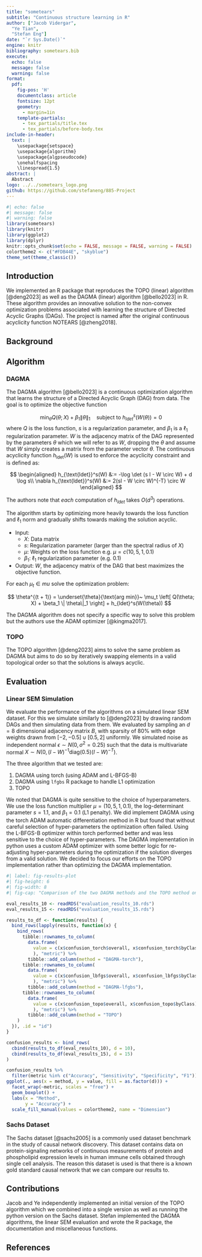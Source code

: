 ```yaml
---
title: "sometears"
subtitle: "Continuous structure learning in R"
author: ["Jacob Vidergar",
  "Ye Tian", 
  "Stefan Eng"]
date: "`r Sys.Date()`"
engine: knitr
bibliography: sometears.bib
execute:
  echo: false
  message: false
  warning: false
format:
  pdf:
    fig-pos: 'H'
    documentclass: article
    fontsize: 12pt
    geometry:
      - margin=1in
    template-partials:
      - tex_partials/title.tex
      - tex_partials/before-body.tex
include-in-header:
  text: |
    \usepackage{setspace}
    \usepackage{algorithm}
    \usepackage{algpseudocode}
    \onehalfspacing
    \linespread{1.5}
abstract: |
  Abstract
logo: ../../sometears_logo.png
github: https://github.com/stefaneng/885-Project
---
```


\setlength{\abovedisplayskip}{1pt}
\setlength{\belowdisplayskip}{1pt}

```r
#| echo: false
#| message: false
#| warning: false
library(sometears)
library(knitr)
library(ggplot2)
library(dplyr)
knitr::opts_chunk$set(echo = FALSE, message = FALSE, warning = FALSE)
colortheme2 <- c("#FDB44E", "skyblue")
theme_set(theme_classic())
```


## Introduction

We implemented an R package that reproduces the TOPO (linear) algorithm [@deng2023] as well as the DAGMA (linear) algorithm [@bello2023] in R.
These algorithm provides an innovative solution to the non-convex optimization problems associated with learning the structure of Directed Acyclic Graphs (DAGs).
The project is named after the original continuous acyclicity function NOTEARS [@zheng2018].

## Background

## Algorithm

### DAGMA

The DAGMA algorithm [@bello2023] is a continuous optimization algorithm that learns the structure of a Directed Acyclic Graph (DAG) from data.
The goal is to optimize the objective function 

$$
\min_{\theta} Q(\theta; X) + \beta_1 \| \theta\|_1 \quad \text{subject to } h_{ldet}^s(W(\theta)) = 0
$$
where $Q$ is the loss function, $s$ is a regularization parameter, and $\beta_1$ is a $\ell_1$ regularization parameter.
$W$ is the adjacency matrix of the DAG represented by the parameters $\theta$ which we will refer to as $W$, dropping the $\theta$ and assume that $W$ simply creates a matrix from the parameter vector $\theta$.
The continuous acyclicity function $h_{\text{ldet}}(W)$ is used to enforce the acyclicity constraint and is defined as:

$$
\begin{aligned}
h_{\text{ldet}}^s(W) &:= -\log \det (s I - W \circ W) + d \log s\\
\nabla h_{\text{ldet}}^s(W) &:= 2(sI - W \circ W)^{-T} \circ W
\end{aligned}
$$

The authors note that _each_ computation of $h_{ldet}$ takes $O(d^3)$ operations.

The algorithm starts by optimizing more heavily towards the loss function and $\ell_1$ norm and gradually shifts towards making the solution acyclic.

- Input:
  - $X$: Data matrix
  - $s$: Regularization parameter (larger than the spectral radius of $X$)
  - $\mu$: Weights on the loss function e.g. $\mu = c(10, 5, 1, 0.1)$ 
  - $\beta_1$: $\ell_1$ regularization parameter (e.g. $0.1$)
- Output: $W$, the adjacency matrix of the DAG that best maximizes the objective function.

For each $\mu_t \in mu$ solve the optimization problem:

$$
\theta^{(t + 1)} = \underset{\theta}{\text{arg min}}~ \mu_t \left[ Q(\theta; X) +  \beta_1 \| \theta\|_1 \right] + h_{ldet}^s(W(\theta))
$$

The DAGMA algorithm does not specify a specific way to solve this problem but the authors use the ADAM optimizer [@kingma2017].

### TOPO
The TOPO algorithm [@deng2023] aims to solve the same problem as DAGMA but aims to do so by iteratively swapping elements in a valid topological order so that the solutions is always acyclic.

## Evaluation

### Linear SEM Simulation

We evaluate the performance of the algorithms on a simulated linear SEM dataset.
For this we simulate similarly to [@deng2023] by drawing random DAGs and then simulating data from them.
We evaluated by sampling an $d = 8$ dimensional adjacency matrix $B$, with sparsity of 80% with edge weights drawn from $[-2, -0.5] \cup [0.5, 2]$ uniformly.
We simulated noise as independent normal $\epsilon \sim N(0, \sigma^2 = 0.25)$ such that the data is multivariate normal $X \sim N(0, (I - W)^{-1} \text{diag}(0.5) (I - W)^{-T})$.

The three algorithm that we tested are:

1. DAGMA using torch (using ADAM and L-BFGS-B)
2. DAGMA using `lfgbs` R package to handle L1 optimization
3. TOPO

We noted that DAGMA is quite sensitive to the choice of hyperparameters.
We use the loss function multiplier $\mu = (10, 5, 1, 0.1)$, the log-determinant parameter $s = 1.1$, and $\beta_1 = 0.1$ (L1 penalty).
We did implement DAGMA using the torch ADAM automatic differentiation method in R but found that without careful selection of hyper-parameters the optimization often failed.
Using the L-BFGS-B optimizer within torch performed better and was less sensitive to the choice of hyper-parameters.
The DAGMA implementation in python uses a custom ADAM optimizer with some better logic for re-adjusting hyper-parameters during the optimization if the solution diverges from a valid solution.
We decided to focus our efforts on the TOPO implementation rather than optimizing the DAGMA implementation.

```r
#| label: fig-results-plot
#| fig-height: 6
#| fig-width: 8
#| fig-cap: "Comparison of the two DAGMA methods and the TOPO method on a linear SEM simulation."

eval_results_10 <- readRDS("evaluation_results_10.rds")
eval_results_15 <- readRDS("evaluation_results_15.rds")

results_to_df <- function(results) {
  bind_rows(lapply(results, function(x) {
    bind_rows(
      tibble::rownames_to_column(
        data.frame(
          value = c(x$confusion_torch$overall, x$confusion_torch$byClass)
          ), "metric") %>%
        tibble::add_column(method = "DAGMA-torch"),
      tibble::rownames_to_column(
        data.frame(
          value = c(x$confusion_lbfgs$overall, x$confusion_lbfgs$byClass)
          ), "metric") %>%
        tibble::add_column(method = "DAGMA-lfgbs"),
      tibble::rownames_to_column(
        data.frame(
          value = c(x$confusion_topo$overall, x$confusion_topo$byClass)
          ), "metric") %>%
        tibble::add_column(method = "TOPO")
    )
  }), .id = "id")
}

confusion_results <- bind_rows(
  cbind(results_to_df(eval_results_10), d = 10),
  cbind(results_to_df(eval_results_15), d = 15)
)

confusion_results %>%
  filter(metric %in% c("Accuracy", "Sensitivity", "Specificity", "F1")) %>%
ggplot(., aes(x = method, y = value, fill = as.factor(d))) +
  facet_wrap(~metric, scales = "free") +
  geom_boxplot() +
  labs(x = "Method",
       y = "Accuracy") +
  scale_fill_manual(values = colortheme2, name = "Dimension")
```

### Sachs Dataset

The Sachs dataset [@sachs2005] is a commonly used dataset benchmark in the study of causal network discovery.
This dataset contains data on protein-signaling networks of continuous measurements of protein and phospholipid expression levels in human immune cells obtained through single cell analysis.
The reason this dataset is used is that there is a known gold standard causal network that we can compare our results to.


## Contributions

Jacob and Ye independently implemented an initial version of the TOPO algorithm which we combined into a single version as well as running the python version on the Sachs dataset.
Stefan implemented the DAGMA algorithms, the linear SEM evaluation and wrote the R package, the documentation and miscellaneous functions.

\newpage

## References

::: {#refs}
:::
